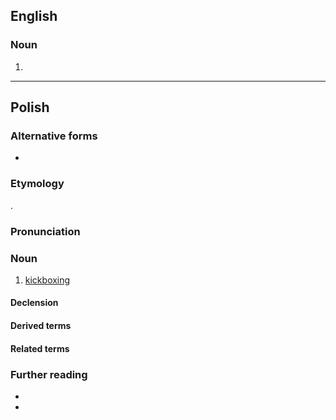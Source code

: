 {{also|kickboxing|Kickboxing|kick boxing}}
==English==

===Noun===
{{en-noun|head=[[kick]]-[[boxing]]|-}}

# {{alternative spelling of|en|kickboxing}}

----

==Polish==
{{wp|lang=pl}}

===Alternative forms===
* {{alt|pl|kick boxing}}

===Etymology===
{{ubor|pl|en|kickboxing}}.

===Pronunciation===
{{pl-p|kik'bo.ks-ing|a=LL-Q809 (pol)-Olaf-kick-boxing.wav|a2=LL-Q809 (pol)-KaMan-kick-boxing.wav|ac1=Audio 1|ac2=Audio 2|h=kick.-bo.xing}}

===Noun===
{{pl-noun|m-in}}

# {{lb|pl|martial arts}} [[kickboxing]]

====Declension====
{{pl-decl-noun-m-in|tantum=s}}

====Derived terms====
{{col3|pl|title=adjective|kickboxingowy}}

====Related terms====
{{col3|pl|title=adjective|kickbokserski}}
{{col3|pl|title=nouns|kickbokser|kickbokserka}}

===Further reading===
* {{R:pl:WSJP}}
* {{R:pl:PWN}}